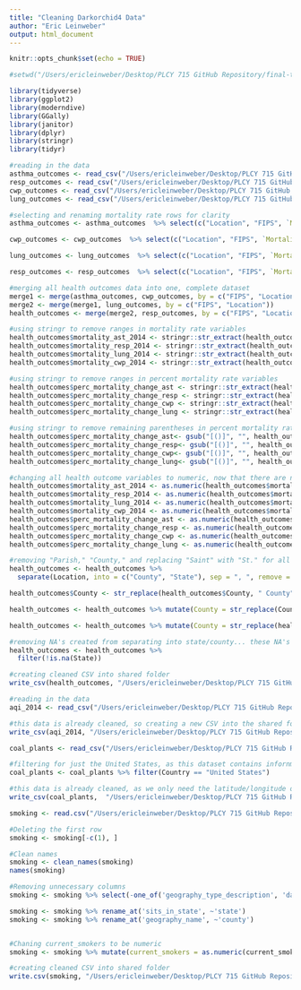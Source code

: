 ```yaml
---
title: "Cleaning Darkorchid4 Data"
author: "Eric Leinweber"
output: html_document
---
```


```r
knitr::opts_chunk$set(echo = TRUE)
```

```r
#setwd("/Users/ericleinweber/Desktop/PLCY 715 GitHub Repository/final-team-projects-darkorchid/DarkOrchid/")
```


```r
library(tidyverse)
library(ggplot2)
library(moderndive)
library(GGally)
library(janitor)
library(dplyr)
library(stringr)
library(tidyr)
```


```r
#reading in the data 
asthma_outcomes <- read_csv("/Users/ericleinweber/Desktop/PLCY 715 GitHub Repository/final-team-projects-darkorchid/DarkOrchid/DATA/Raw_Unprocessed/Health Outcomes/Asthma_Mortality_UNCLEAN.csv")
resp_outcomes <- read_csv("/Users/ericleinweber/Desktop/PLCY 715 GitHub Repository/final-team-projects-darkorchid/DarkOrchid/DATA/Raw_Unprocessed/Health Outcomes/ChronicRespiratoryDiseases_Mortality_UNCLEAN.csv")
cwp_outcomes <- read_csv("/Users/ericleinweber/Desktop/PLCY 715 GitHub Repository/final-team-projects-darkorchid/DarkOrchid/DATA/Raw_Unprocessed/Health Outcomes/CoalWorkersPneumoconiosis_Mortality_UNCLEAN.csv")
lung_outcomes <- read_csv("/Users/ericleinweber/Desktop/PLCY 715 GitHub Repository/final-team-projects-darkorchid/DarkOrchid/DATA/Raw_Unprocessed/Health Outcomes/LungDisease_Mortality_UNCLEAN.csv")

#selecting and renaming mortality rate rows for clarity 
asthma_outcomes <- asthma_outcomes  %>% select(c("Location", "FIPS", `Mortality Rate, 2014*`, `% Change in Mortality Rate, 1980-2014`)) %>% mutate("mortality_ast_2014" = `Mortality Rate, 2014*`, "perc_mortality_change_ast" = `% Change in Mortality Rate, 1980-2014`) %>% select(-c(`% Change in Mortality Rate, 1980-2014`, `Mortality Rate, 2014*`))

cwp_outcomes <- cwp_outcomes  %>% select(c("Location", "FIPS", `Mortality Rate, 2014*`, `% Change in Mortality Rate, 1980-2014`)) %>% mutate("mortality_cwp_2014" = `Mortality Rate, 2014*`, "perc_mortality_change_cwp" = `% Change in Mortality Rate, 1980-2014`) %>% select(-c(`% Change in Mortality Rate, 1980-2014`, `Mortality Rate, 2014*`))

lung_outcomes <- lung_outcomes  %>% select(c("Location", "FIPS", `Mortality Rate, 2014*`, `% Change in Mortality Rate, 1980-2014`)) %>% mutate("mortality_lung_2014" = `Mortality Rate, 2014*`, "perc_mortality_change_lung" = `% Change in Mortality Rate, 1980-2014`) %>% select(-c(`% Change in Mortality Rate, 1980-2014`, `Mortality Rate, 2014*`))

resp_outcomes <- resp_outcomes  %>% select(c("Location", "FIPS", `Mortality Rate, 2014*`, `% Change in Mortality Rate, 1980-2014`)) %>% mutate("mortality_resp_2014" = `Mortality Rate, 2014*`, "perc_mortality_change_resp" = `% Change in Mortality Rate, 1980-2014`) %>% select(-c(`% Change in Mortality Rate, 1980-2014`, `Mortality Rate, 2014*`))

#merging all health outcomes data into one, complete dataset
merge1 <- merge(asthma_outcomes, cwp_outcomes, by = c("FIPS", "Location"))
merge2 <- merge(merge1, lung_outcomes, by = c("FIPS", "Location"))
health_outcomes <- merge(merge2, resp_outcomes, by = c("FIPS", "Location"))

#using stringr to remove ranges in mortality rate variables
health_outcomes$mortality_ast_2014 <- stringr::str_extract(health_outcomes$mortality_ast, "^.{5}")
health_outcomes$mortality_resp_2014 <- stringr::str_extract(health_outcomes$mortality_resp, "^.{5}")
health_outcomes$mortality_lung_2014 <- stringr::str_extract(health_outcomes$mortality_lung, "^.{5}")
health_outcomes$mortality_cwp_2014 <- stringr::str_extract(health_outcomes$mortality_cwp, "^.{5}")

#using stringr to remove ranges in percent mortality rate variables
health_outcomes$perc_mortality_change_ast <- stringr::str_extract(health_outcomes$perc_mortality_change_ast, "^.{6}")
health_outcomes$perc_mortality_change_resp <- stringr::str_extract(health_outcomes$perc_mortality_change_resp, "^.{6}")
health_outcomes$perc_mortality_change_cwp <- stringr::str_extract(health_outcomes$perc_mortality_change_cwp, "^.{6}")
health_outcomes$perc_mortality_change_lung <- stringr::str_extract(health_outcomes$perc_mortality_change_lung, "^.{6}")

#using stringr to remove remaining parentheses in percent mortality rate variables
health_outcomes$perc_mortality_change_ast<- gsub("[()]", "", health_outcomes$perc_mortality_change_ast)
health_outcomes$perc_mortality_change_resp<- gsub("[()]", "", health_outcomes$perc_mortality_change_resp)
health_outcomes$perc_mortality_change_cwp<- gsub("[()]", "", health_outcomes$perc_mortality_change_cwp)
health_outcomes$perc_mortality_change_lung<- gsub("[()]", "", health_outcomes$perc_mortality_change_lung)

#changing all health outcome variables to numeric, now that there are no parentheses and range data
health_outcomes$mortality_ast_2014 <- as.numeric(health_outcomes$mortality_ast_2014)
health_outcomes$mortality_resp_2014 <- as.numeric(health_outcomes$mortality_resp_2014)
health_outcomes$mortality_lung_2014 <- as.numeric(health_outcomes$mortality_lung_2014)
health_outcomes$mortality_cwp_2014 <- as.numeric(health_outcomes$mortality_cwp_2014)
health_outcomes$perc_mortality_change_ast <- as.numeric(health_outcomes$perc_mortality_change_ast)
health_outcomes$perc_mortality_change_resp <- as.numeric(health_outcomes$perc_mortality_change_resp)
health_outcomes$perc_mortality_change_cwp <- as.numeric(health_outcomes$perc_mortality_change_cwp)
health_outcomes$perc_mortality_change_lung <- as.numeric(health_outcomes$perc_mortality_change_lung)

#removing "Parish," "County," and replacing "Saint" with "St." for all county names
health_outcomes <- health_outcomes %>%
  separate(Location, into = c("County", "State"), sep = ", ", remove = FALSE) %>% select(-c("Location"))

health_outcomes$County <- str_replace(health_outcomes$County, " County", "")

health_outcomes <- health_outcomes %>% mutate(County = str_replace(County, " Parish", ""))

health_outcomes <- health_outcomes %>% mutate(County = str_replace(health_outcomes$County, "Saint ", "St. "))

#removing NA's created from separating into state/county... these NA's represent cumulative state data for each state/the US, which is not needed for our analysis
health_outcomes <- health_outcomes %>%
  filter(!is.na(State))

#creating cleaned CSV into shared folder
write_csv(health_outcomes, "/Users/ericleinweber/Desktop/PLCY 715 GitHub Repository/final-team-projects-darkorchid/DarkOrchid/DATA/Clean/health_outcomes_CLEAN.csv")
```

```r
#reading in the data 
aqi_2014 <- read_csv("/Users/ericleinweber/Desktop/PLCY 715 GitHub Repository/final-team-projects-darkorchid/DarkOrchid/DATA/Raw_Unprocessed/annual_aqi_by_county_2014.csv")

#this data is already cleaned, so creating a new CSV into the shared folder
write_csv(aqi_2014, "/Users/ericleinweber/Desktop/PLCY 715 GitHub Repository/final-team-projects-darkorchid/DarkOrchid/DATA/Clean/aqi_2014_CLEAN.csv")

```

```r
coal_plants <- read_csv("/Users/ericleinweber/Desktop/PLCY 715 GitHub Repository/final-team-projects-darkorchid/DarkOrchid/DATA/Raw_Unprocessed/CoalPlants.csv")

#filtering for just the United States, as this dataset contains infornmation on the entire world
coal_plants <- coal_plants %>% filter(Country == "United States")

#this data is already cleaned, as we only need the latitude/longitude of each coal plant for the purposes of this data
write_csv(coal_plants,  "/Users/ericleinweber/Desktop/PLCY 715 GitHub Repository/final-team-projects-darkorchid/DarkOrchid/DATA/Clean/coal_plants_CLEAN")
```

```r
smoking <- read.csv("/Users/ericleinweber/Desktop/PLCY 715 GitHub Repository/final-team-projects-darkorchid/DarkOrchid/DATA/Raw_Unprocessed/smoking.csv")

#Deleting the first row
smoking <- smoking[-c(1), ]

#Clean names 
smoking <- clean_names(smoking)
names(smoking)

#Removing unnecessary columns
smoking <- smoking %>% select(-one_of('geography_type_description', 'data_time_period', 'geographic_vintage', 'data_source', 'selected_location', 'formatted_geo_id'))

smoking <- smoking %>% rename_at('sits_in_state', ~'state') 
smoking <- smoking %>% rename_at('geography_name', ~'county')


#Chaning current_smokers to be numeric
smoking <- smoking %>% mutate(current_smokers = as.numeric(current_smokers))

#creating cleaned CSV into shared folder
write.csv(smoking, "/Users/ericleinweber/Desktop/PLCY 715 GitHub Repository/final-team-projects-darkorchid/DarkOrchid/DATA/Clean/smoking_CLEAN.csv", row.names=FALSE)
```

